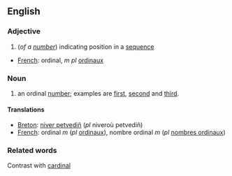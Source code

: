 ==English==

===Adjective===

#(''of a [[number]]'') indicating position in a [[sequence]]

*[[French]]: ordinal, ''m pl'' [[ordinaux]]

===Noun===

#an ordinal [[number]]; examples are [[first]], [[second]] and [[third]].

====Translations====

*[[Breton]]: [[niver petvediñ]] (''pl'' niveroù petvediñ)
*[[French]]: ordinal ''m'' (''pl'' [[ordinaux]]), nombre ordinal ''m'' (''pl'' [[nombres ordinaux]])

===Related words===
Contrast with [[cardinal]]